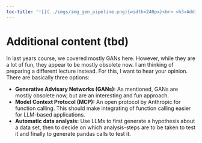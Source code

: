 ```yaml
---
toc-title: '![](../imgs/img_gen_pipeline.png){width=240px}<br> <h3>Additional content</h3>'
---
```


# Additional content (tbd)

In last years course, we covered mostly GANs here. However, while they are a lot of fun, they appear to be mostly obsolete now. I am thinking of preparing a different lecture instead. For this, I want to hear your opinion. There are basically three options:

- **Generative Advisary Networks (GANs):** As mentioned, GANs are mostly obsolete now, but are an interesting and fun approach.
- **Model Context Protocol (MCP):** An open protocol by Anthropic for function calling. This should make integrating of function calling easier for LLM-based applications. 
- **Automatic data analysis:** Use LLMs to first generate a hypothesis about a data set, then to decide on which analysis-steps are to be taken to test it and finally to generate pandas calls to test it. 

